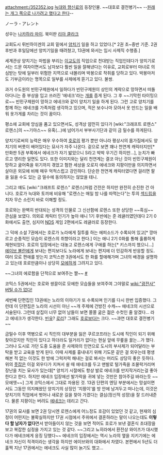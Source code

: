 attachment:/352352.jpg
[[늑대와 향신료]]의 등장인물. ~~대호로 결전병기~~
--[http://blog.naver.com/hasunin/10033221720 원래는 개그 쪽으로 나가려고 했다고 한다]--

ノーラ・アレント

성우는 [[나카하라 마이]]. 북미판 [[리아 클라크]]

교회도시 뤼빈하이겐의 교회 밑에서 [[양치기]] 일을 하고 있었다.[* 2권 초~중반 기준. 2권 후반과 후일담에선 양치기일을 때려쳤고, 13권에 와서는 임시 사제직 수행중.]

세계관상 양치기는 마법을 부리는 [[이교도]]의 직업으로 천대받는 직업인데다가 양치기로서는 드문 여자이면서도 남자보다 훨씬 일을 잘해낸다는 이유로, 교회로부터 마녀로 의심받는 탓에 일부러 위험한 지역으로 내몰리며 박봉으로 착취를 당하고 있다. 박봉마저도 기부금이라는 명목으로 일부를 사제에게 뜯기고 있다. 불쌍.

과거 수도원의 빈민구제원에서 일하다가 빈민구제원이 상인의 계략으로 망하면서 떠돌아다니는 중 부상을 입고 쓰러진 '에네크'라는 [[개]]를 줍게 된다. 그 후 ~~기막힌 타이밍으로~~ 빈민구제원이 망하고 에네크와 같이 양치기 일을 하게 된다. 그런 고로 양치기를 함께 하는 에네크를 가족처럼 생각하고 있으며, 적은 보수나마 모아서 옷 만드는 일을 배워 옷가게를 차리는 것이 꿈이다.

평소에 교회에 앙심을 품고 있으면서도, 성격상 얌전히 있다가 [wiki:"크래프트 로렌스" 로렌스]의 ~~기아스~~ 유혹(…)에 넘어가서 부부사기단과 같이 금 밀수를 하게된다.

양치기로써의 능력은 매우 우수하여 [[호로]]의 평가 뿐만 아니라 평상시의 몸가짐에서도 양치기의 버릇이 배어있다는 묘사가 자주 나온다. 겉으로 보면 꽤나 천연계 캐릭터지만[* 만화판 5권 부록에서 에네크가 자기 밟았으니 S라고 박박 우기긴 하지만...], 눈치가 빠르고 영리한 일면도 있다. 또한 이미지와는 달리 천연계는 결코 아닌 것이 빈민구제원이 망하고 굶어죽을 위기까지 겪었고 험한 세상을 오로지 에네크와 지팡이만을 의지하면서 살아온 외모에 비해 매우 억척스럽고 강인하다. 단순한 천연계 캐릭터였다면 걸리면 팔을 잃을 수도 있는 금 밀수에 동의하지는 않았을 테니.

그리고 얘도 [wiki:"크래프트 로렌스" 로렌스]처럼 건전은 하지만 완전히 순진한 건 아니다. 호로가 늑대와 토끼에 비유해 "로렌스는 매일 밤 나를 따먹는다"는 투의 [[섹드립]]을 치자 무슨 소린지 바로 이해할 정도.

호로와는 완벽히 반대되는 성격의 인물로 그 신선함에 로렌스 또한 상당한 ~~흑심~~ 관심을 보였다. 의외로 캐릭터 인기가 높아 애니 1기 후반에는 준 레귤러였던데다 2기 0화에서도 출연, 심지어 [[NDS]] 게임 2편에서도 레귤러로 등장한다. 

그 덕에 소설 7권에서는 호로가 노라에게 질투를 하는 에피소드가 수록되어 있고[* 깡마르고 순종적인 모습이 로렌스의 취향이라고 한다.] 이는 애니 2기 0화를 통해 훌륭하게 재현되었다. 호로의 입장에서는 대놓고 로렌스에게 구애를 하는[* 키스까지 했으니...] [[에이브 볼란]]에게 보내는 편지보다도 노라에게 보내는 편지에 더 민감하게 반응할 정도. 여러 모로 편애를 받는지 코믹스판 3권에서도 한 화를 할애해가며 그녀의 배경을 설명하고 있는데 호로만큼이나 상당히 [[모에]]하게 그려지고 있다.

~~그녀의 에로함을 단적으로 보여주는 짤~~ [http://sarw.co.kr/zeroboard/data/gall_door/c0029956_4cd950ef95a76.jpg #]

코믹스 5권에서는 호로와 쌍끌이로 모에한 모습들을 보여주여 그야말로 [[wiki:"광전사" 버틸 수가 없다!]]

세번째 단편집인 13권에는 노라의 이야기가 또 수록되며 인기를 다시 한번 입증했다. 그런데 이 단편집은 노라의 시선이 아닌 ~~개 주제에 건방진 수캐~~ 에네크의 시선으로 서술된다. 그런데 살집이 너무 없어 남들이 보면 쫄쫄 굶은 젊은 수컷인 줄 알겠다... 라고 에네크가 생각한다. [[빈유]]? [[로리]]? 그래도 [[호로]]보다는 크다. ~~과연 대호로 결전병기~~

금밀수 이후 역병으로 시 직인의 대부분을 잃은 쿠르코프라는 도시에 직인이 되기 위해 찾아갔지만 직인이 있다고 하더라도 일거리가 없다는 현실 앞에 무릎을 꿇는...가 했다. 그러나 도시로 가던 도중 도움을 준 사제와의 인연으로 도시의 부사제가 되어달라는 부탁을 받고 교육을 받게 된다. 이때 사제를 흉내내기 위해 기도문 같은 걸 외우는데 평생 해본 적 없는 이것도 한 방에 그럭저럭 해내는 걸로 봐서는 머리도 상당히 좋은 듯하다. 위의 [[풋잡]]은 이걸 외우다가 지쳐서 쉴 때 에네크를 두고 맨발로 털가죽을 조물락거리며 장난을 치는 묘사가 있는데[* 양치기 시절에도 항상 발로 에네크를 만지작거리는걸 좋아한다고 한다. 하지만 에네크 입장에선 발가락을 귀에 넣는 것만은 참아주길 바라는듯 ~~모에엣~~] 그게 코믹스에서 그대로 차용된 것. 13권 단편의 엔딩 부분에서는 망설이면서도 그동안 의지해왔던 양치기의 상징인 '지팡이'를 방 안에 남겨두고 떠나는데, 이것은 양치기의 직업에서 벗어나 새로운 길을 찾아 가겠다는 결심(정신적 성장)을 잘 드러내준다. 물론 지팡이는 버려도 [[에네크]]는 데리고 간다.

17권의 묘사를 보면 2권 당시엔 로렌스에게 어느정도 호감이 있었던 것 같고, 현재의 심정이 어떤지는 불확실하지만 17권 시점에서 주위에서 결혼하라는 말이 나오는데도 '''이렇다 할 남자가 없다'''면서 받아들이지 않는 것을 보면 적어도 호로가 보낸 결혼식 초대장을 보고 복잡한 심정을 가지고 있는 것 같다. ~~그리고 뇨히라에서 환전상 와이즈가 대시했다가 에네크에게 응징 당했다~~ 에네크의 입장에서는 역시 노라의 옆을 지키기에는 에네크 자신이 적격이라는 생각을 하지만 에이브와의 대화에서 차였다. 본편에서 5년도 더 훌쩍 지난 17권에서는 에네크도 사실 많이 늙기도 했고...
